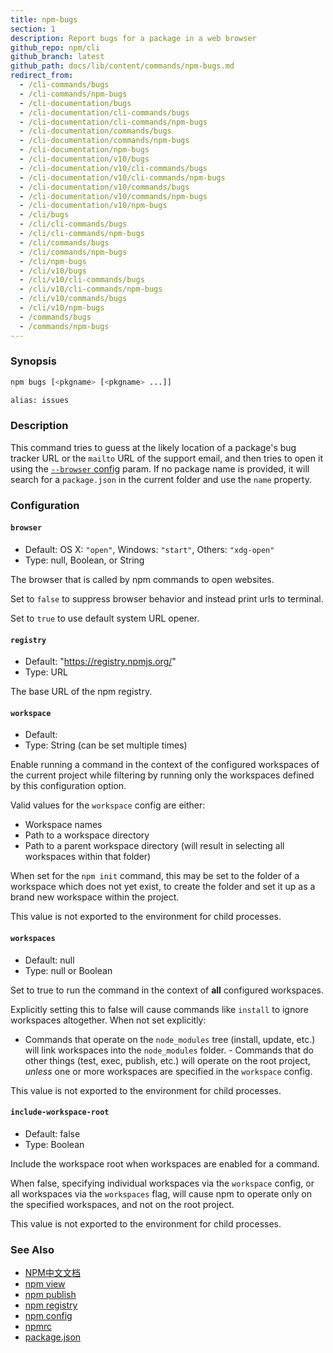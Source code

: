 ```yaml
---
title: npm-bugs
section: 1
description: Report bugs for a package in a web browser
github_repo: npm/cli
github_branch: latest
github_path: docs/lib/content/commands/npm-bugs.md
redirect_from:
  - /cli-commands/bugs
  - /cli-commands/npm-bugs
  - /cli-documentation/bugs
  - /cli-documentation/cli-commands/bugs
  - /cli-documentation/cli-commands/npm-bugs
  - /cli-documentation/commands/bugs
  - /cli-documentation/commands/npm-bugs
  - /cli-documentation/npm-bugs
  - /cli-documentation/v10/bugs
  - /cli-documentation/v10/cli-commands/bugs
  - /cli-documentation/v10/cli-commands/npm-bugs
  - /cli-documentation/v10/commands/bugs
  - /cli-documentation/v10/commands/npm-bugs
  - /cli-documentation/v10/npm-bugs
  - /cli/bugs
  - /cli/cli-commands/bugs
  - /cli/cli-commands/npm-bugs
  - /cli/commands/bugs
  - /cli/commands/npm-bugs
  - /cli/npm-bugs
  - /cli/v10/bugs
  - /cli/v10/cli-commands/bugs
  - /cli/v10/cli-commands/npm-bugs
  - /cli/v10/commands/bugs
  - /cli/v10/npm-bugs
  - /commands/bugs
  - /commands/npm-bugs
---
```


### Synopsis

```bash
npm bugs [<pkgname> [<pkgname> ...]]

alias: issues
```

### Description

This command tries to guess at the likely location of a package's bug tracker URL or the `mailto` URL of the support email, and then tries to open it using the [`--browser` config](/cli/v10/using-npm/config#browser) param. If no package name is provided, it will search for a `package.json` in the current folder and use the `name` property.

### Configuration

#### `browser`

- Default: OS X: `"open"`, Windows: `"start"`, Others: `"xdg-open"`
- Type: null, Boolean, or String

The browser that is called by npm commands to open websites.

Set to `false` to suppress browser behavior and instead print urls to terminal.

Set to `true` to use default system URL opener.

#### `registry`

- Default: "https://registry.npmjs.org/"
- Type: URL

The base URL of the npm registry.

#### `workspace`

- Default:
- Type: String (can be set multiple times)

Enable running a command in the context of the configured workspaces of the current project while filtering by running only the workspaces defined by this configuration option.

Valid values for the `workspace` config are either:

- Workspace names
- Path to a workspace directory
- Path to a parent workspace directory (will result in selecting all workspaces within that folder)

When set for the `npm init` command, this may be set to the folder of a workspace which does not yet exist, to create the folder and set it up as a brand new workspace within the project.

This value is not exported to the environment for child processes.

#### `workspaces`

- Default: null
- Type: null or Boolean

Set to true to run the command in the context of **all** configured workspaces.

Explicitly setting this to false will cause commands like `install` to ignore workspaces altogether. When not set explicitly:

- Commands that operate on the `node_modules` tree (install, update, etc.) will link workspaces into the `node_modules` folder. - Commands that do other things (test, exec, publish, etc.) will operate on the root project, _unless_ one or more workspaces are specified in the `workspace` config.

This value is not exported to the environment for child processes.

#### `include-workspace-root`

- Default: false
- Type: Boolean

Include the workspace root when workspaces are enabled for a command.

When false, specifying individual workspaces via the `workspace` config, or all workspaces via the `workspaces` flag, will cause npm to operate only on the specified workspaces, and not on the root project.

This value is not exported to the environment for child processes.

### See Also

- [NPM中文文档](/cli/v10/commands/npm-docs)
- [npm view](/cli/v10/commands/npm-view)
- [npm publish](/cli/v10/commands/npm-publish)
- [npm registry](/cli/v10/using-npm/registry)
- [npm config](/cli/v10/commands/npm-config)
- [npmrc](/cli/v10/configuring-npm/npmrc)
- [package.json](/cli/v10/configuring-npm/package-json)
